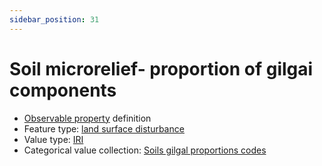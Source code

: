 ```yaml
---
sidebar_position: 31
---
```



# Soil microrelief- proportion of gilgai components

- [Observable property](/viewers/dawe-vocabs?uri=https://linked.data.gov.au/def/test/dawe-cv/e2c87884-5edf-4d87-a67d-6a13cf59e051) definition
- Feature type: [land surface disturbance](http://linked.data.gov.au/def/tern-cv/7e256d28-e686-4b6a-b64a-ac1b1a8f164d)
- Value type: [IRI](https://w3id.org/tern/ontologies/tern/IRI)
- Categorical value collection: [Soils gilgal proportions codes](/viewers/dawe-vocabs?uri=https://linked.data.gov.au/def/test/dawe-cv/c441cb41-6f65-417c-88b7-2c10375bf3f3)

<Example protocolModule="plot-soil-description" observableProperty="https://linked.data.gov.au/def/test/dawe-cv/e2c87884-5edf-4d87-a67d-6a13cf59e051" />
